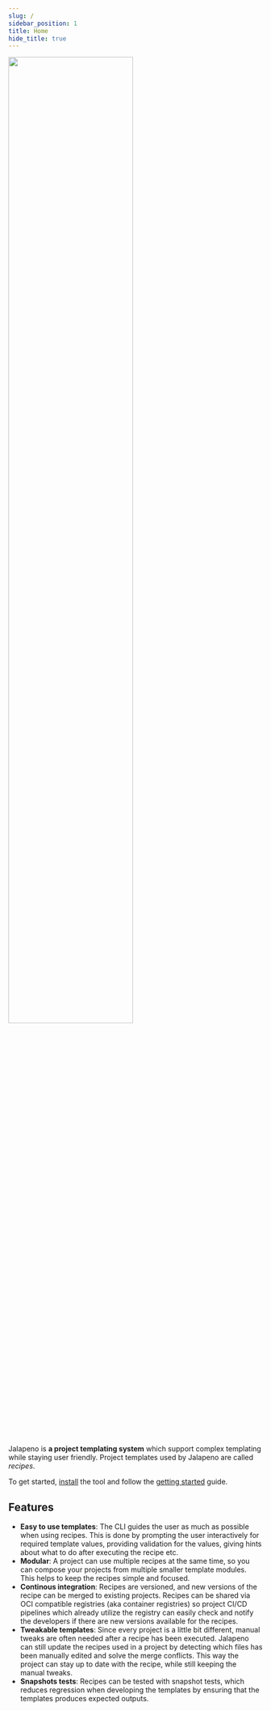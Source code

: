 ```yaml
---
slug: /
sidebar_position: 1
title: Home
hide_title: true
---
```


<div style={{ textAlign: "center", marginBottom: "40px" }}>
  <img src="img/logo.png" width="70%" />
</div>

Jalapeno is **a project templating system** which support complex templating while staying user friendly. Project templates used by Jalapeno are called _recipes_.

To get started, [install](/installation) the tool and follow the [getting started](/usage#getting-started) guide.

## Features

- **Easy to use templates**: The CLI guides the user as much as possible when using recipes. This is done by prompting the user interactively for required template values, providing validation for the values, giving hints about what to do after executing the recipe etc.
- **Modular**: A project can use multiple recipes at the same time, so you can compose your projects from multiple smaller template modules. This helps to keep the recipes simple and focused.
- **Continous integration**: Recipes are versioned, and new versions of the recipe can be merged to existing projects. Recipes can be shared via OCI compatible registries (aka container registries) so project CI/CD pipelines which already utilize the registry can easily check and notify the developers if there are new versions available for the recipes.
- **Tweakable templates**: Since every project is a little bit different, manual tweaks are often needed after a recipe has been executed. Jalapeno can still update the recipes used in a project by detecting which files has been manually edited and solve the merge conflicts. This way the project can stay up to date with the recipe, while still keeping the manual tweaks.
- **Snapshots tests**: Recipes can be tested with snapshot tests, which reduces regression when developing the templates by ensuring that the templates produces expected outputs.
